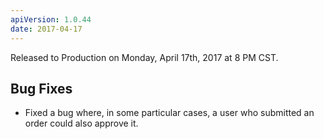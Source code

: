 ```yaml
---
apiVersion: 1.0.44
date: 2017-04-17
---
```


Released to Production on Monday, April 17th, 2017 at 8 PM CST.

## Bug Fixes

- Fixed a bug where, in some particular cases, a user who submitted an order could also approve it.
